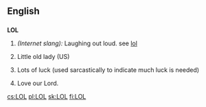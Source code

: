 ==English==

==={{Abbreviation}}===
{{wikipedia}}
'''LOL'''

# ''(Internet slang):'' Laughing out loud. see [[lol]]
# {{rfv-sense}} Little old lady (US) <!--Um, where in US is this used? -->
# {{rfv-sense}} Lots of luck (used sarcastically to indicate much luck is needed)
# {{rfv-sense}} Love our Lord.

[[cs:LOL]]
[[pl:LOL]]
[[sk:LOL]]
[[fi:LOL]]